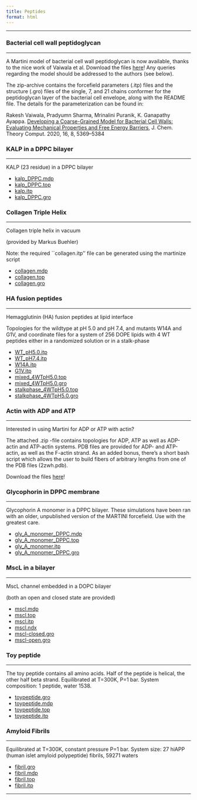 ```yaml
---
title: Peptides
format: html
---
```


<hr>

### Bacterial cell wall peptidoglycan
<hr>

A Martini model of bacterial cell wall peptidoglycan is now available, thanks to the nice work of Vaiwala et al. Download the files [here](https://martiniff-library.s3.ca-central-1.amazonaws.com/1_Downloads/example_applications/peptides/peptidoglycan_Ecoli.zip)!
Any queries regarding the model should be addressed to the authors (see below). 
 
The zip-archive contains the forcefield parameters (.itp) files and the structure (.gro) files of the single, 7, and 21 chains conformer for the peptidoglycan layer of the bacterial cell envelope, along with the README file. The details for the parameterization can be found in:
 
Rakesh Vaiwala, Pradyumn Sharma, Mrinalini Puranik, K. Ganapathy Ayappa. [Developing a Coarse-Grained Model for Bacterial Cell Walls: Evaluating Mechanical Properties and Free Energy Barriers](https://pubs.acs.org/doi/pdf/10.1021/acs.jctc.0c00539), J. Chem. Theory Comput. 2020, 16, 8, 5369–5384

### KALP in a DPPC bilayer
<hr>

KALP (23 residue) in a DPPC bilayer

- [kalp_DPPC.mdp](https://martiniff-library.s3.ca-central-1.amazonaws.com/1_Downloads/example_applications/peptides/kalp_DPPC.mdp)
- [kalp_DPPC.top](https://martiniff-library.s3.ca-central-1.amazonaws.com/1_Downloads/example_applications/peptides/kalp_DPPC.top)
- [kalp.itp](https://martiniff-library.s3.ca-central-1.amazonaws.com/1_Downloads/example_applications/peptides/kalp.itp)
- [kalp_DPPC.gro](https://martiniff-library.s3.ca-central-1.amazonaws.com/1_Downloads/example_applications/peptides/kalp_DPPC.gro)

### Collagen Triple Helix
<hr>

Collagen triple helix in vacuum

(provided by Markus Buehler)

Note: the required ``collagen.itp'' file can be generated using the martinize script

- [collagen.mdp](https://martiniff-library.s3.ca-central-1.amazonaws.com/1_Downloads/example_applications/peptides/collagen.mdp)
- [collagen.top](https://martiniff-library.s3.ca-central-1.amazonaws.com/1_Downloads/example_applications/peptides/collagen.top)
- [collagen.gro](https://martiniff-library.s3.ca-central-1.amazonaws.com/1_Downloads/example_applications/peptides/collagen.gro)

### HA fusion peptides
<hr>

Hemagglutinin (HA) fusion peptides at lipid interface

Topologies for the wildtype at pH 5.0 and pH 7.4, and mutants W14A and G1V,
and coordinate files for a system of 256 DOPE lipids with 4 WT peptides
either in a randomized solution or in a stalk-phase

- [WT_pH5.0.itp](https://martiniff-library.s3.ca-central-1.amazonaws.com/1_Downloads/example_applications/peptides/WT_pH5.0.itp)
- [WT_pH7.4.itp](https://martiniff-library.s3.ca-central-1.amazonaws.com/1_Downloads/example_applications/peptides/WT_pH7.4.itp)
- [W14A.itp](https://martiniff-library.s3.ca-central-1.amazonaws.com/1_Downloads/example_applications/peptides/W14A.itp)
- [G1V.itp](https://martiniff-library.s3.ca-central-1.amazonaws.com/1_Downloads/example_applications/peptides/G1V.itp)
- [mixed_4WTpH5.0.top](https://martiniff-library.s3.ca-central-1.amazonaws.com/1_Downloads/example_applications/peptides/mixed_4WTpH5.0.top)
- [mixed_4WTpH5.0.gro](https://martiniff-library.s3.ca-central-1.amazonaws.com/1_Downloads/example_applications/peptides/mixed_4WTpH5.0.gro)
- [stalkphase_4WTpH5.0.top](https://martiniff-library.s3.ca-central-1.amazonaws.com/1_Downloads/example_applications/peptides/stalk-phase_4WTpH5.0.top)
- [stalkphase_4WTpH5.0.gro](https://martiniff-library.s3.ca-central-1.amazonaws.com/1_Downloads/example_applications/peptides/stalk-phase_4WTpH5.0.gro)

### Actin with ADP and ATP
<hr>

Interested in using Martini for ADP or ATP with actin?

The attached .zip -file contains topologies for ADP, ATP as well as ADP-actin and ATP-actin systems. PDB files are provided for ADP- and ATP-actin, as well as the F-actin strand. As an added bonus, there's a short bash script which allows the user to build fibers of arbitrary lengths from one of the PDB files (2zwh.pdb).

Download the files [here](https://martiniff-library.s3.ca-central-1.amazonaws.com/1_Downloads/example_applications/peptides/Actin_ADP_ATP.zip)!

### Glycophorin in DPPC membrane
<hr>

Glycophorin A monomer in a DPPC bilayer. These simulations have been ran with an older, unpublished version of the MARTINI forcefield. Use with the greatest care.

- [gly_A_monomer_DPPC.mdp](https://martiniff-library.s3.ca-central-1.amazonaws.com/1_Downloads/example_applications/peptides/gly_A_monomer_DPPC.mdp)
- [gly_A_monomer_DPPC.top](https://martiniff-library.s3.ca-central-1.amazonaws.com/1_Downloads/example_applications/peptides/gly_A_monomer_DPPC.top)
- [gly_A_monomer.itp](https://martiniff-library.s3.ca-central-1.amazonaws.com/1_Downloads/example_applications/peptides/gly_A_monomer.itp)
- [gly_A_monomer_DPPC.gro](https://martiniff-library.s3.ca-central-1.amazonaws.com/1_Downloads/example_applications/peptides/gly_A_monomer_DPPC.gro)

### MscL in a bilayer
<hr>

MscL channel embedded in a DOPC  bilayer

(both an open and closed state are provided)

- [mscl.mdp](https://martiniff-library.s3.ca-central-1.amazonaws.com/1_Downloads/example_applications/peptides/mscl.mdp)
- [mscl.top](https://martiniff-library.s3.ca-central-1.amazonaws.com/1_Downloads/example_applications/peptides/mscl.top)
- [mscl.itp](https://martiniff-library.s3.ca-central-1.amazonaws.com/1_Downloads/example_applications/peptides/mscl.itp)
- [mscl.ndx](https://martiniff-library.s3.ca-central-1.amazonaws.com/1_Downloads/example_applications/peptides/mscl.ndx)
- [mscl-closed.gro](https://martiniff-library.s3.ca-central-1.amazonaws.com/1_Downloads/example_applications/peptides/mscl-closed.gro)
- [mscl-open.gro](https://martiniff-library.s3.ca-central-1.amazonaws.com/1_Downloads/example_applications/peptides/mscl-open.gro)

### Toy peptide
<hr>

The toy peptide contains all amino acids.
Half of the peptide is helical, the other half beta strand.
Equilibrated at T=300K, P=1 bar.
System composition: 1 peptide, water 1538.

- [toypeptide.gro](https://martiniff-library.s3.ca-central-1.amazonaws.com/1_Downloads/example_applications/peptides/toypeptide.gro)
- [toypeptide.mdp](https://martiniff-library.s3.ca-central-1.amazonaws.com/1_Downloads/example_applications/peptides/toypeptide.mdp)
- [toypeptide.top](https://martiniff-library.s3.ca-central-1.amazonaws.com/1_Downloads/example_applications/peptides/toypeptide.top)
- [toypeptide.itp](https://martiniff-library.s3.ca-central-1.amazonaws.com/1_Downloads/example_applications/peptides/toypeptide.itp)

### Amyloid Fibrils
<hr>

Equilibrated at T=300K, constant pressure P=1 bar.
System size: 27 hiAPP (human islet amyloid polypeptide) fibrils,  59271 waters

- [fibril.gro](https://martiniff-library.s3.ca-central-1.amazonaws.com/1_Downloads/example_applications/peptides/fibril.gro)
- [fibril.mdp](https://martiniff-library.s3.ca-central-1.amazonaws.com/1_Downloads/example_applications/peptides/fibril.mdp)
- [fibril.top](https://martiniff-library.s3.ca-central-1.amazonaws.com/1_Downloads/example_applications/peptides/fibril.top)
- [fibril.itp](https://martiniff-library.s3.ca-central-1.amazonaws.com/1_Downloads/example_applications/peptides/fibril.itp)

<hr>